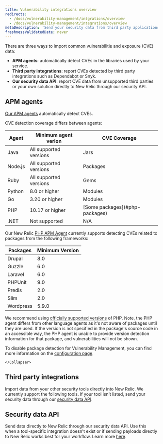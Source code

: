 ```yaml
---
title: Vulnerability integrations overview
redirects:
  - /docs/vulnerability-management/intgrations/overview
  - /docs/vulnerability-management/integrations/overview
metaDescription: 'Send your security data from third party applications, APM agents, or through our security data API.'
freshnessValidatedDate: never
---
```


There are three ways to import common vulnerabilitie and exposure (CVE) data:

- <DoNotTranslate>**APM agents**</DoNotTranslate>: automatically detect CVEs in the libraries used by your service.
- <DoNotTranslate>**Third party integrations**</DoNotTranslate>: report CVEs detected by third party integrations such as Dependabot or Snyk. 
- <DoNotTranslate>**Our security data API**</DoNotTranslate>: report CVE data from unsupported third parties or your own solution directly to New Relic through our security API.

## APM agents

[Our APM agents](/docs/apm/new-relic-apm/getting-started/introduction-apm/) automatically detect CVEs. 

<TechTileGrid>
  <TechTile
    name="Go agent"
    icon="logo-go"
    to="https://one.newrelic.com/nr1-core?state=985d4005-ba90-a8c7-1da1-2af34539b03b"
  />
  <TechTile
    name="Java agent"
    icon="logo-java"
    to="https://one.newrelic.com/nr1-core?state=80d18bcb-4919-1fcb-2b77-9406838eb916"
  />
  <TechTile
    name="Node.js agent"
    icon="logo-nodejs"
    to="https://one.newrelic.com/marketplace/install-data-source?state=be2e62fa-cc3b-c428-27c4-8d662c9e80a1"
  />
  <TechTile
    name="PHP agent"
    icon="logo-php"
    to="https://one.newrelic.com/nr1-core?state=aa633b41-72d4-009c-3abf-55dcf64894fe"
  />
  <TechTile
    name="Python agent"
    icon="logo-python"
    to="https://one.newrelic.com/nr1-core?state=20fda75b-58fb-a92a-f9e1-7b052035c6e8"
  />
  <TechTile
    name="Ruby agent"
    icon="logo-ruby"
    to="https://one.newrelic.com/nr1-core?state=d69143ab-605c-579b-25bf-cc6e5fee5b80"
  />
</TechTileGrid>

CVE detection coverage differs between agents:

<table>
  <thead>
    <tr>
      <th style={{ width: "200px" }}>Agent</th>
      <th>Minimum agent verion</th>
      <th>CVE Coverage</th>
    </tr>
  </thead>
    <tbody>
    <tr>
      <td>Java</td>
      <td>All supported versions</td>
      <td>Jars</td>
    </tr>
    <tr>
      <td>Node.js</td>
      <td>All supported versions</td>
      <td>Packages</td>
    </tr>
    <tr>
      <td>Ruby</td>
      <td>All supported versions</td>
      <td>Gems</td>
    </tr>
    <tr>
      <td>Python</td>   
      <td>8.0 or higher</td>
      <td>Modules</td>
    </tr>
    <tr>
      <td>Go</td>    
      <td>3.20 or higher</td>
      <td>Modules</td>
    </tr>
    <tr>
      <td>PHP</td>    
      <td>10.17 or higher</td>
      <td>[Some packages](#php-packages)</td>
    </tr>
    <tr>
      <td>.NET</td>    
      <td>Not supported</td>
      <td>N/A</td>
    </tr>
    </tbody>
</table>

<CollapserGroup>
    <Collapser
        id="php-packages"
        title="PHP package support"
    >

Our New Relic [PHP APM Agent](/docs/apm/agents/php-agent/getting-started/introduction-new-relic-php) currently supports detecting CVEs related to packages from the following frameworks:

<table>
  <thead>
    <tr>
      <th>Packages</th>
      <th>Minimum Version</th>
    </tr>
  </thead>
    <tbody>
    <tr>
      <td>Drupal</td>
      <td>8.0</td>
    </tr>
    <tr>
      <td>Guzzle</td>
      <td>6.0</td>
    </tr>
    <tr>
      <td>Laravel</td>
      <td>6.0</td>
    </tr>
    <tr>
      <td>PHPUnit</td>   
      <td>9.0</td>
    </tr>
    <tr>
      <td>Predis</td>
      <td>2.0</td>
    </tr>
    <tr>
      <td>Slim</td>    
      <td>2.0</td>
    </tr>
    <tr>
      <td>Wordpress</td>    
      <td>5.9.0</td>
    </tr>
    </tbody>
</table>

We recommend using [officially supported versions](/docs/apm/agents/php-agent/getting-started/php-agent-compatibility-requirements/) of PHP. Note, the PHP agent differs from other language agents as it's not aware of packages until they are used. If the version is not specified in the package's source code in an accessible way, the PHP agent is unable to provide version detection information for that package, and vulnerabilities will not be shown.

To disable package detection for Vulnerability Management, you can find more information on the [configuration page](/docs/apm/agents/php-agent/configuration/php-agent-configuration/#inivar-package-detection).

    </Collapser>
</CollapserGroup>

## Third party integrations

Import data from your other security tools directly into New Relic. We currently support the following tools. If your tool isn’t listed, send your security data through our [security data API](/docs/vulnerability-management/integrations/security-data-api).

<TechTileGrid>
  <TechTile
    name="AWS Security Hub"
    to="https://newrelic.com/instant-observability/security-events"
  />
  <TechTile
    name="Dependabot"
    to="https://newrelic.com/instant-observability/github-dependabot"
  />
    <TechTile
    name="Snyk"
    to="https://newrelic.com/instant-observability/snyk"
  />
</TechTileGrid>

## Security data API

Send data directly to New Relic through our security data API. Use this when a tool-specific integration doesn't exist or if sending payloads directly to New Relic works best for your workflow. Learn more [here](/docs/vulnerability-management/integrations/security-data-api).
